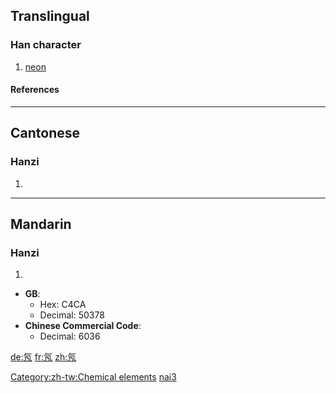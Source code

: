==Translingual==
===Han character===
{{Han char|rn=84|rad=气|as=02|sn=6|four=8021<sub>7</sub>|canj=人弓弓竹尸 (ONNHS)}}
# [[neon]]
====References====
{{Han ref|kx=0599.041|dkj=17045|hdz=32010.050|uh=6C16|ud=27670|bh=A6BB|bd=42683}}

----
==Cantonese==
===Hanzi===
{{yue-hanzi|jyut=|y=naai5}}
# {{defn|Cantonese}}

----
==Mandarin==
===Hanzi===
{{cmn-hanzi|pin=[[nǎi]] (nai3)|wg=nai<sup>3</sup>}}
# {{defn|Mandarin}}



[[Category:zh-tw:Chemical elements]]
[[Category:zh-cn:Chemical elements|nai3]]

* '''GB''':
** Hex: C4CA
** Decimal: 50378
* '''Chinese Commercial Code''':
** Decimal: 6036

[[de:氖]]
[[fr:氖]]
[[zh:氖]]